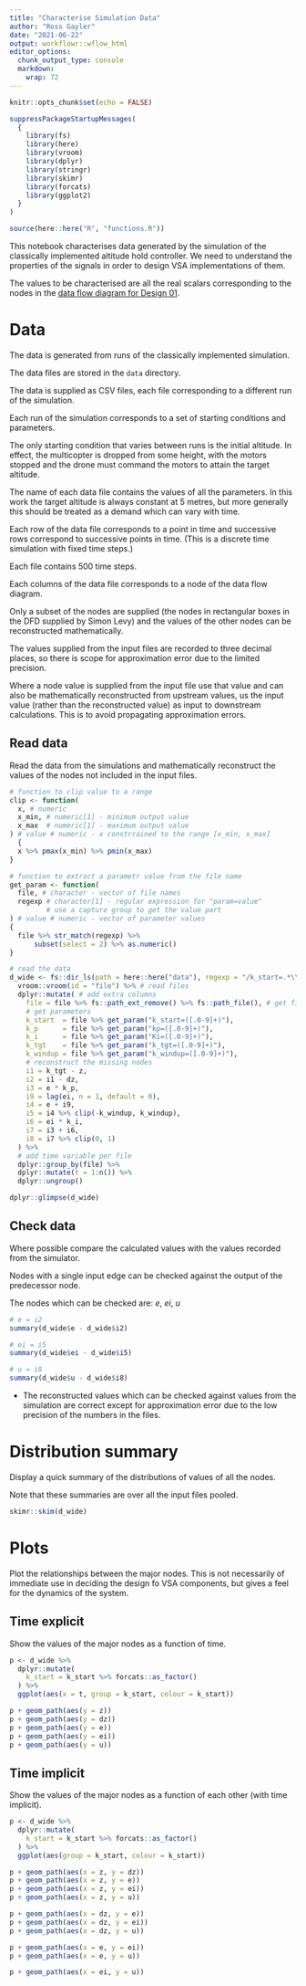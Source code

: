 ```yaml
---
title: "Characterise Simulation Data"
author: "Ross Gayler"
date: "2021-06-22"
output: workflowr::wflow_html
editor_options:
  chunk_output_type: console
  markdown: 
    wrap: 72
---
```


```r
knitr::opts_chunk$set(echo = FALSE)

suppressPackageStartupMessages(
  {
    library(fs)
    library(here)
    library(vroom)
    library(dplyr)
    library(stringr)
    library(skimr)
    library(forcats)
    library(ggplot2)
  }
)

source(here::here("R", "functions.R"))
```

This notebook characterises data generated by the simulation of the
classically implemented altitude hold controller. We need to understand
the properties of the signals in order to design VSA implementations of
them.

The values to be characterised are all the real scalars corresponding to
the nodes in the [data flow diagram for Design
01](design_notes.html#dfd-01).

# Data

The data is generated from runs of the classically implemented
simulation.

The data files are stored in the `data` directory.

The data is supplied as CSV files, each file corresponding to a
different run of the simulation.

Each run of the simulation corresponds to a set of starting conditions
and parameters.

The only starting condition that varies between runs is the initial
altitude. In effect, the multicopter is dropped from some height, with
the motors stopped and the drone must command the motors to attain the
target altitude.

The name of each data file contains the values of all the parameters. In
this work the target altitude is always constant at 5 metres, but more
generally this should be treated as a demand which can vary with time.

Each row of the data file corresponds to a point in time and successive
rows correspond to successive points in time. (This is a discrete time
simulation with fixed time steps.)

Each file contains 500 time steps.

Each columns of the data file corresponds to a node of the data flow
diagram.

Only a subset of the nodes are supplied (the nodes in rectangular boxes
in the DFD supplied by Simon Levy) and the values of the other nodes can
be reconstructed mathematically.

The values supplied from the input files are recorded to three decimal
places, so there is scope for approximation error due to the limited
precision.

Where a node value is supplied from the input file use that value and
can also be mathematically reconstructed from upstream values, us the
input value (rather than the reconstructed value) as input to downstream
calculations. This is to avoid propagating approximation errors.

## Read data

Read the data from the simulations and mathematically reconstruct the
values of the nodes not included in the input files.

```r
# function to clip value to a range
clip <- function(
  x, # numeric
  x_min, # numeric[1] - minimum output value
  x_max  # numeric[1] - maximum output value
) # value # numeric - x constrrained to the range [x_min, x_max]
  {
  x %>% pmax(x_min) %>% pmin(x_max)
}

# function to extract a parametr value from the file name
get_param <- function(
  file, # character - vector of file names
  regexp # character[1] - regular expression for "param=value"
         # use a capture group to get the value part
) # value # numeric - vector of parameter values
{
  file %>% str_match(regexp) %>% 
      subset(select = 2) %>% as.numeric()
}

# read the data
d_wide <- fs::dir_ls(path = here::here("data"), regexp = "/k_start=.*\\.csv$") %>% # get file paths
  vroom::vroom(id = "file") %>% # read files
  dplyr::mutate( # add extra columns
    file = file %>% fs::path_ext_remove() %>% fs::path_file(), # get file name
    # get parameters
    k_start  = file %>% get_param("k_start=([.0-9]+)"), 
    k_p      = file %>% get_param("kp=([.0-9]+)"),
    k_i      = file %>% get_param("Ki=([.0-9]+)"),
    k_tgt    = file %>% get_param("k_tgt=([.0-9]+)"),
    k_windup = file %>% get_param("k_windup=([.0-9]+)"),
    # reconstruct the missing nodes
    i1 = k_tgt - z,
    i2 = i1 - dz,
    i3 = e * k_p,
    i9 = lag(ei, n = 1, default = 0),
    i4 = e + i9,
    i5 = i4 %>% clip(-k_windup, k_windup),
    i6 = ei * k_i,
    i7 = i3 + i6,
    i8 = i7 %>% clip(0, 1)
  ) %>% 
  # add time variable per file
  dplyr::group_by(file) %>% 
  dplyr::mutate(t = 1:n()) %>% 
  dplyr::ungroup()

dplyr::glimpse(d_wide)
```

## Check data

Where possible compare the calculated values with the values recorded
from the simulator.

Nodes with a single input edge can be checked against the output of the
predecessor node.

The nodes which can be checked are: *e*, *ei*, *u*

```r
# e = i2
summary(d_wide$e - d_wide$i2)

# ei = i5
summary(d_wide$ei - d_wide$i5)

# u = i8
summary(d_wide$u - d_wide$i8)
```

-   The reconstructed values which can be checked against values from
    the simulation are correct except for approximation error due to the
    low precision of the numbers in the files.

# Distribution summary

Display a quick summary of the distributions of values of all the nodes.

Note that these summaries are over all the input files pooled.

```r
skimr::skim(d_wide)
```

# Plots

Plot the relationships between the major nodes.
This is not necessarily of immediate use in deciding the design fo VSA components,
but gives a feel for the dynamics of the system.

## Time explicit

Show the values of the major nodes as a function of time.

```r
p <- d_wide %>% 
  dplyr::mutate(
    k_start = k_start %>% forcats::as_factor()
  ) %>% 
  ggplot(aes(x = t, group = k_start, colour = k_start))

p + geom_path(aes(y = z))
p + geom_path(aes(y = dz))
p + geom_path(aes(y = e))
p + geom_path(aes(y = ei))
p + geom_path(aes(y = u))
```

## Time implicit

Show the values of the major nodes as a function of each other (with
time implicit).

```r
p <- d_wide %>% 
  dplyr::mutate(
    k_start = k_start %>% forcats::as_factor()
  ) %>% 
  ggplot(aes(group = k_start, colour = k_start))

p + geom_path(aes(x = z, y = dz))
p + geom_path(aes(x = z, y = e))
p + geom_path(aes(x = z, y = ei))
p + geom_path(aes(x = z, y = u))

p + geom_path(aes(x = dz, y = e))
p + geom_path(aes(x = dz, y = ei))
p + geom_path(aes(x = dz, y = u))

p + geom_path(aes(x = e, y = ei))
p + geom_path(aes(x = e, y = u))

p + geom_path(aes(x = ei, y = u))
```
